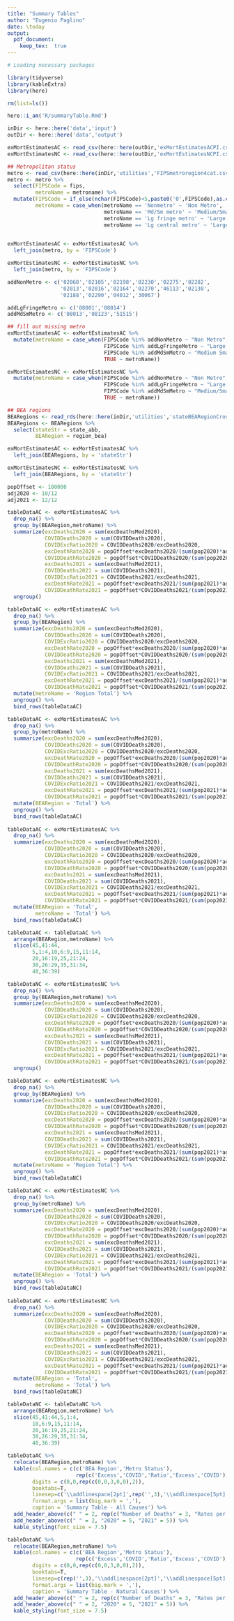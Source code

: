 ```yaml
---
title: "Summary Tables"
author: "Eugenio Paglino"
date: \today
output: 
  pdf_document:
    keep_tex:  true
---
```


```r

# Loading necessary packages

library(tidyverse)
library(kableExtra)
library(here)

```

```r

rm(list=ls())

here::i_am('R/summaryTable.Rmd')

inDir <- here::here('data','input')
outDir <- here::here('data','output')

```

```r

exMortEstimatesAC <- read_csv(here::here(outDir,'exMortEstimatesACPI.csv'))
exMortEstimatesNC <- read_csv(here::here(outDir,'exMortEstimatesNCPI.csv'))

```

```r

## Metropolitan status
metro <- read_csv(here::here(inDir,'utilities','FIPSmetroregion4cat.csv'))
metro <- metro %>%
  select(FIPSCode = fips,
         metroName = metroname) %>%
  mutate(FIPSCode = if_else(nchar(FIPSCode)<5,paste0('0',FIPSCode),as.character(FIPSCode)),
         metroName = case_when(metroName == 'Nonmetro' ~ 'Non Metro',
                               metroName == 'Md/Sm metro' ~ 'Medium/Small',
                               metroName == 'Lg fringe metro' ~ 'Large Fringe' ,
                               metroName == 'Lg central metro' ~ 'Large Central'))
  

exMortEstimatesAC <- exMortEstimatesAC %>%
  left_join(metro, by = 'FIPSCode')

exMortEstimatesNC <- exMortEstimatesNC %>%
  left_join(metro, by = 'FIPSCode')

```

```r

addNonMetro <- c('02068','02105','02198','02230','02275','02282', 
                 '02013','02016','02164','02270','46113','02130',
                 '02188','02290','04012','30067')

addLgFringeMetro <- c('08001','08014')
addMdSmMetro <- c('08013','08123','51515')

## fill out missing metro
exMortEstimatesAC <- exMortEstimatesAC %>%
  mutate(metroName = case_when(FIPSCode %in% addNonMetro ~ "Non Metro",
                               FIPSCode %in% addLgFringeMetro ~ "Large Fringe",
                               FIPSCode %in% addMdSmMetro ~ "Medium Small",
                               TRUE ~ metroName))

exMortEstimatesNC <- exMortEstimatesNC %>%
  mutate(metroName = case_when(FIPSCode %in% addNonMetro ~ "Non Metro",
                               FIPSCode %in% addLgFringeMetro ~ "Large Fringe",
                               FIPSCode %in% addMdSmMetro ~ "Medium/Small",
                               TRUE ~ metroName))

```

```r

## BEA regions
BEARegions <- read_rds(here::here(inDir,'utilities','stateBEARegionCrosswalk.rds'))
BEARegions <- BEARegions %>%
  select(stateStr = state_abb,
         BEARegion = region_bea)

exMortEstimatesAC <- exMortEstimatesAC %>%
  left_join(BEARegions, by = 'stateStr')

exMortEstimatesNC <- exMortEstimatesNC %>%
  left_join(BEARegions, by = 'stateStr')

```

```r

popOffset <- 100000
adj2020 <- 10/12
adj2021 <- 12/12

tableDataAC <- exMortEstimatesAC %>%
  drop_na() %>%
  group_by(BEARegion,metroName) %>%
  summarize(excDeaths2020 = sum(excDeathsMed2020),
            COVIDDeaths2020 = sum(COVIDDeaths2020),
            COVIDExcRatio2020 = COVIDDeaths2020/excDeaths2020,
            excDeathRate2020 = popOffset*excDeaths2020/(sum(pop2020)*adj2020),
            COVIDDeathRate2020 = popOffset*COVIDDeaths2020/(sum(pop2020)*adj2020),
            excDeaths2021 = sum(excDeathsMed2021),
            COVIDDeaths2021 = sum(COVIDDeaths2021),
            COVIDExcRatio2021 = COVIDDeaths2021/excDeaths2021,
            excDeathRate2021 = popOffset*excDeaths2021/(sum(pop2021)*adj2021),
            COVIDDeathRate2021 = popOffset*COVIDDeaths2021/(sum(pop2021)*adj2021)) %>%
  ungroup()

tableDataAC <- exMortEstimatesAC %>%
  drop_na() %>%
  group_by(BEARegion) %>%
  summarize(excDeaths2020 = sum(excDeathsMed2020),
            COVIDDeaths2020 = sum(COVIDDeaths2020),
            COVIDExcRatio2020 = COVIDDeaths2020/excDeaths2020,
            excDeathRate2020 = popOffset*excDeaths2020/(sum(pop2020)*adj2020),
            COVIDDeathRate2020 = popOffset*COVIDDeaths2020/(sum(pop2020)*adj2020),
            excDeaths2021 = sum(excDeathsMed2021),
            COVIDDeaths2021 = sum(COVIDDeaths2021),
            COVIDExcRatio2021 = COVIDDeaths2021/excDeaths2021,
            excDeathRate2021 = popOffset*excDeaths2021/(sum(pop2021)*adj2021),
            COVIDDeathRate2021 = popOffset*COVIDDeaths2021/(sum(pop2021)*adj2020)) %>%
  mutate(metroName = 'Region Total') %>%
  ungroup() %>%
  bind_rows(tableDataAC)

tableDataAC <- exMortEstimatesAC %>%
  drop_na() %>%
  group_by(metroName) %>%
  summarize(excDeaths2020 = sum(excDeathsMed2020),
            COVIDDeaths2020 = sum(COVIDDeaths2020),
            COVIDExcRatio2020 = COVIDDeaths2020/excDeaths2020,
            excDeathRate2020 = popOffset*excDeaths2020/(sum(pop2020)*adj2020),
            COVIDDeathRate2020 = popOffset*COVIDDeaths2020/(sum(pop2020)*adj2020),
            excDeaths2021 = sum(excDeathsMed2021),
            COVIDDeaths2021 = sum(COVIDDeaths2021),
            COVIDExcRatio2021 = COVIDDeaths2021/excDeaths2021,
            excDeathRate2021 = popOffset*excDeaths2021/(sum(pop2021)*adj2021),
            COVIDDeathRate2021 = popOffset*COVIDDeaths2021/(sum(pop2021)*adj2021)) %>%
  mutate(BEARegion = 'Total') %>%
  ungroup() %>%
  bind_rows(tableDataAC)
  
tableDataAC <- exMortEstimatesAC %>%
  drop_na() %>%
  summarize(excDeaths2020 = sum(excDeathsMed2020),
            COVIDDeaths2020 = sum(COVIDDeaths2020),
            COVIDExcRatio2020 = COVIDDeaths2020/excDeaths2020,
            excDeathRate2020 = popOffset*excDeaths2020/(sum(pop2020)*adj2020),
            COVIDDeathRate2020 = popOffset*COVIDDeaths2020/(sum(pop2020)*adj2020),
            excDeaths2021 = sum(excDeathsMed2021),
            COVIDDeaths2021 = sum(COVIDDeaths2021),
            COVIDExcRatio2021 = COVIDDeaths2021/excDeaths2021,
            excDeathRate2021 = popOffset*excDeaths2021/(sum(pop2021)*adj2021),
            COVIDDeathRate2021 = popOffset*COVIDDeaths2021/(sum(pop2021)*adj2021)) %>%
  mutate(BEARegion = 'Total',
         metroName = 'Total') %>%
  bind_rows(tableDataAC)

tableDataAC <- tableDataAC %>%
  arrange(BEARegion,metroName) %>%
  slice(45,41:44,
        5,1:4,10,6:9,15,11:14,
        20,16:19,25,21:24,
        30,26:29,35,31:34,
        40,36:39)

```

```r

tableDataNC <- exMortEstimatesNC %>%
  drop_na() %>%
  group_by(BEARegion,metroName) %>%
  summarize(excDeaths2020 = sum(excDeathsMed2020),
            COVIDDeaths2020 = sum(COVIDDeaths2020),
            COVIDExcRatio2020 = COVIDDeaths2020/excDeaths2020,
            excDeathRate2020 = popOffset*excDeaths2020/(sum(pop2020)*adj2020),
            COVIDDeathRate2020 = popOffset*COVIDDeaths2020/(sum(pop2020)*adj2020),
            excDeaths2021 = sum(excDeathsMed2021),
            COVIDDeaths2021 = sum(COVIDDeaths2021),
            COVIDExcRatio2021 = COVIDDeaths2021/excDeaths2021,
            excDeathRate2021 = popOffset*excDeaths2021/(sum(pop2021)*adj2021),
            COVIDDeathRate2021 = popOffset*COVIDDeaths2021/(sum(pop2021)*adj2021)) %>%
  ungroup()

tableDataNC <- exMortEstimatesNC %>%
  drop_na() %>%
  group_by(BEARegion) %>%
  summarize(excDeaths2020 = sum(excDeathsMed2020),
            COVIDDeaths2020 = sum(COVIDDeaths2020),
            COVIDExcRatio2020 = COVIDDeaths2020/excDeaths2020,
            excDeathRate2020 = popOffset*excDeaths2020/(sum(pop2020)*adj2020),
            COVIDDeathRate2020 = popOffset*COVIDDeaths2020/(sum(pop2020)*adj2020),
            excDeaths2021 = sum(excDeathsMed2021),
            COVIDDeaths2021 = sum(COVIDDeaths2021),
            COVIDExcRatio2021 = COVIDDeaths2021/excDeaths2021,
            excDeathRate2021 = popOffset*excDeaths2021/(sum(pop2021)*adj2021),
            COVIDDeathRate2021 = popOffset*COVIDDeaths2021/(sum(pop2021)*adj2021)) %>%
  mutate(metroName = 'Region Total') %>%
  ungroup() %>%
  bind_rows(tableDataNC)

tableDataNC <- exMortEstimatesNC %>%
  drop_na() %>%
  group_by(metroName) %>%
  summarize(excDeaths2020 = sum(excDeathsMed2020),
            COVIDDeaths2020 = sum(COVIDDeaths2020),
            COVIDExcRatio2020 = COVIDDeaths2020/excDeaths2020,
            excDeathRate2020 = popOffset*excDeaths2020/(sum(pop2020)*adj2020),
            COVIDDeathRate2020 = popOffset*COVIDDeaths2020/(sum(pop2020)*adj2020),
            excDeaths2021 = sum(excDeathsMed2021),
            COVIDDeaths2021 = sum(COVIDDeaths2021),
            COVIDExcRatio2021 = COVIDDeaths2021/excDeaths2021,
            excDeathRate2021 = popOffset*excDeaths2021/(sum(pop2021)*adj2021),
            COVIDDeathRate2021 = popOffset*COVIDDeaths2021/(sum(pop2021)*adj2021)) %>%
  mutate(BEARegion = 'Total') %>%
  ungroup() %>%
  bind_rows(tableDataNC)
  
tableDataNC <- exMortEstimatesNC %>%
  drop_na() %>%
  summarize(excDeaths2020 = sum(excDeathsMed2020),
            COVIDDeaths2020 = sum(COVIDDeaths2020),
            COVIDExcRatio2020 = COVIDDeaths2020/excDeaths2020,
            excDeathRate2020 = popOffset*excDeaths2020/(sum(pop2020)*adj2020),
            COVIDDeathRate2020 = popOffset*COVIDDeaths2020/(sum(pop2020)*adj2020),
            excDeaths2021 = sum(excDeathsMed2021),
            COVIDDeaths2021 = sum(COVIDDeaths2021),
            COVIDExcRatio2021 = COVIDDeaths2021/excDeaths2021,
            excDeathRate2021 = popOffset*excDeaths2021/(sum(pop2021)*adj2021),
            COVIDDeathRate2021 = popOffset*COVIDDeaths2021/(sum(pop2021)*adj2021)) %>%
  mutate(BEARegion = 'Total',
         metroName = 'Total') %>%
  bind_rows(tableDataNC)

tableDataNC <- tableDataNC %>%
  arrange(BEARegion,metroName) %>%
  slice(45,41:44,5,1:4,
        10,6:9,15,11:14,
        20,16:19,25,21:24,
        30,26:29,35,31:34,
        40,36:39)

```

```r

tableDataAC %>%
  relocate(BEARegion,metroName) %>%
  kable(col.names = c(c('BEA Region','Metro Status'),
                      rep(c('Excess','COVID','Ratio','Excess','COVID'),2)),
        digits = c(0,0,rep(c(0,0,3,0,0),2)),
        booktabs=T,
        linesep=c('\\addlinespace[2pt]',rep('',3),'\\addlinespace[5pt]'),
        format.args = list(big.mark = ','),
        caption = 'Summary Table - All Causes') %>%
  add_header_above(c(" " = 2, rep(c("Number of Deaths" = 3, "Rates per 100,000 PY" = 2),2))) %>%
  add_header_above(c(" " = 2, "2020" = 5, "2021" = 5)) %>%
  kable_styling(font_size = 7.5)

```

```r

tableDataNC %>%
  relocate(BEARegion,metroName) %>%
  kable(col.names = c(c('BEA Region','Metro Status'),
                      rep(c('Excess','COVID','Ratio','Excess','COVID'),2)),
        digits = c(0,0,rep(c(0,0,3,0,0),2)),
        booktabs=T,
        linesep=c(rep('',3),'\\addlinespace[2pt]','\\addlinespace[5pt]'),
        format.args = list(big.mark = ','),
        caption = 'Summary Table - Natural Causes') %>%
  add_header_above(c(" " = 2, rep(c("Number of Deaths" = 3, "Rates per 100,000 PY" = 2),2))) %>%
  add_header_above(c(" " = 2, "2020" = 5, "2021" = 5)) %>%
  kable_styling(font_size = 7.5)

```
